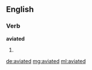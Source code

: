 ==English==

===Verb===
'''aviated'''

# {{en-past of|aviate}}

[[de:aviated]]
[[mg:aviated]]
[[ml:aviated]]